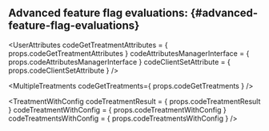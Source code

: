
## Advanced feature flag evaluations: {#advanced-feature-flag-evaluations}

<UserAttributes
  codeGetTreatmentAttributes     = { props.codeGetTreatmentAttributes     }
  codeAttributesManagerInterface = { props.codeAttributesManagerInterface }
  codeClientSetAttribute         = { props.codeClientSetAttribute    } />

<MultipleTreatments codeGetTreatments={ props.codeGetTreatments } />

<TreatmentWithConfig
  codeTreatmentResult      = { props.codeTreatmentResult }
  codeTreatmentWithConfig  = { props.codeTreatmentWithConfig   }
  codeTreatmentsWithConfig = { props.codeTreatmentsWithConfig } />
